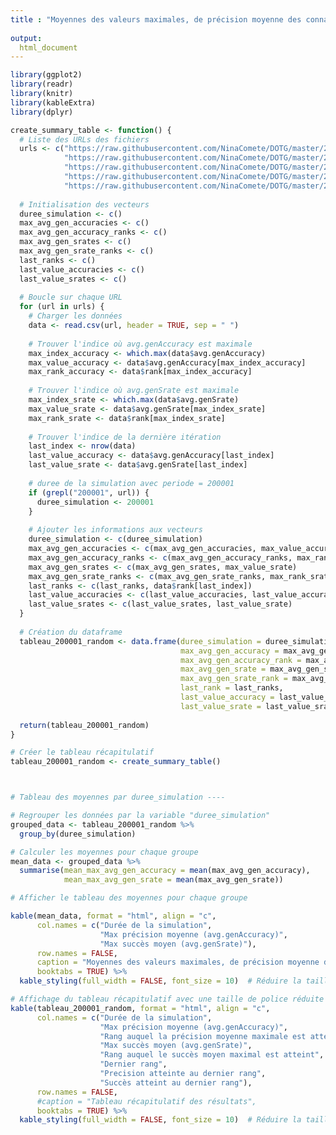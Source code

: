 ```yaml
---
title : "Moyennes des valeurs maximales, de précision moyenne des connaissances et de succès moyen des interactions, dans les populations d'agents sans génération (période = durée de vie = durée de la simulation = 200001 itérations)"
  
output:
  html_document
---
```


```r

library(ggplot2)
library(readr)
library(knitr)
library(kableExtra)
library(dplyr)

create_summary_table <- function() {
  # Liste des URLs des fichiers
  urls <- c("https://raw.githubusercontent.com/NinaComete/DOTG/master/200001-1-random/average.csv",
            "https://raw.githubusercontent.com/NinaComete/DOTG/master/200001-0.8-random/average.csv",
            "https://raw.githubusercontent.com/NinaComete/DOTG/master/200001-0.6-random/average.csv",
            "https://raw.githubusercontent.com/NinaComete/DOTG/master/200001-0.4-random/average.csv",
            "https://raw.githubusercontent.com/NinaComete/DOTG/master/200001-0.2-random/average.csv")
  
  # Initialisation des vecteurs
  duree_simulation <- c()
  max_avg_gen_accuracies <- c()
  max_avg_gen_accuracy_ranks <- c()
  max_avg_gen_srates <- c()
  max_avg_gen_srate_ranks <- c()
  last_ranks <- c()
  last_value_accuracies <- c()
  last_value_srates <- c()
  
  # Boucle sur chaque URL
  for (url in urls) {
    # Charger les données
    data <- read.csv(url, header = TRUE, sep = " ")
    
    # Trouver l'indice où avg.genAccuracy est maximale
    max_index_accuracy <- which.max(data$avg.genAccuracy)
    max_value_accuracy <- data$avg.genAccuracy[max_index_accuracy]
    max_rank_accuracy <- data$rank[max_index_accuracy]
    
    # Trouver l'indice où avg.genSrate est maximale
    max_index_srate <- which.max(data$avg.genSrate)
    max_value_srate <- data$avg.genSrate[max_index_srate]
    max_rank_srate <- data$rank[max_index_srate]
    
    # Trouver l'indice de la dernière itération
    last_index <- nrow(data)
    last_value_accuracy <- data$avg.genAccuracy[last_index]
    last_value_srate <- data$avg.genSrate[last_index]
    
    # duree de la simulation avec periode = 200001
    if (grepl("200001", url)) {
      duree_simulation <- 200001
    }
    
    # Ajouter les informations aux vecteurs
    duree_simulation <- c(duree_simulation)
    max_avg_gen_accuracies <- c(max_avg_gen_accuracies, max_value_accuracy)
    max_avg_gen_accuracy_ranks <- c(max_avg_gen_accuracy_ranks, max_rank_accuracy)
    max_avg_gen_srates <- c(max_avg_gen_srates, max_value_srate)
    max_avg_gen_srate_ranks <- c(max_avg_gen_srate_ranks, max_rank_srate)
    last_ranks <- c(last_ranks, data$rank[last_index])
    last_value_accuracies <- c(last_value_accuracies, last_value_accuracy)
    last_value_srates <- c(last_value_srates, last_value_srate)
  }
  
  # Création du dataframe
  tableau_200001_random <- data.frame(duree_simulation = duree_simulation,
                                      max_avg_gen_accuracy = max_avg_gen_accuracies,
                                      max_avg_gen_accuracy_rank = max_avg_gen_accuracy_ranks,
                                      max_avg_gen_srate = max_avg_gen_srates,
                                      max_avg_gen_srate_rank = max_avg_gen_srate_ranks,
                                      last_rank = last_ranks,
                                      last_value_accuracy = last_value_accuracies,
                                      last_value_srate = last_value_srates)
  
  return(tableau_200001_random)
}

# Créer le tableau récapitulatif
tableau_200001_random <- create_summary_table()



# Tableau des moyennes par duree_simulation ----

# Regrouper les données par la variable "duree_simulation"
grouped_data <- tableau_200001_random %>%
  group_by(duree_simulation)

# Calculer les moyennes pour chaque groupe
mean_data <- grouped_data %>%
  summarise(mean_max_avg_gen_accuracy = mean(max_avg_gen_accuracy),
            mean_max_avg_gen_srate = mean(max_avg_gen_srate))

# Afficher le tableau des moyennes pour chaque groupe

kable(mean_data, format = "html", align = "c", 
      col.names = c("Durée de la simulation", 
                    "Max précision moyenne (avg.genAccuracy)", 
                    "Max succès moyen (avg.genSrate)"),
      row.names = FALSE, 
      caption = "Moyennes des valeurs maximales, de précision moyenne des connaissances et de succès moyen des interactions, dans les populations d'agents sans génération (période = durée de vie = durée de la simulation = 200001 itérations)",
      booktabs = TRUE) %>%
  kable_styling(full_width = FALSE, font_size = 10)  # Réduire la taille de police à 12 points

# Affichage du tableau récapitulatif avec une taille de police réduite
kable(tableau_200001_random, format = "html", align = "c", 
      col.names = c("Durée de la simulation", 
                    "Max précision moyenne (avg.genAccuracy)", 
                    "Rang auquel la précision moyenne maximale est atteinte",
                    "Max succès moyen (avg.genSrate)", 
                    "Rang auquel le succès moyen maximal est atteint",
                    "Dernier rang", 
                    "Precision atteinte au dernier rang", 
                    "Succès atteint au dernier rang"),
      row.names = FALSE, 
      #caption = "Tableau récapitulatif des résultats",
      booktabs = TRUE) %>%
  kable_styling(full_width = FALSE, font_size = 10)  # Réduire la taille de police à 12 points

``` 



